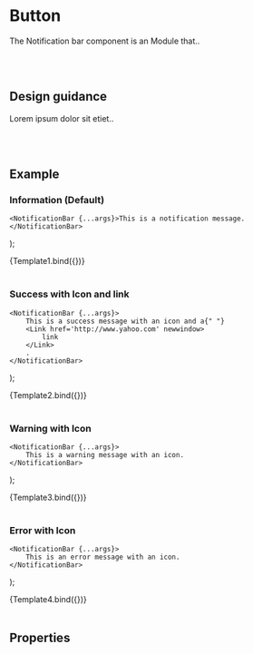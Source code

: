 


<Meta title='Components/Modules/Notification Bar' />

# Button

The Notification bar component is an Module that..

<br />
<br />

## Design guidance

Lorem ipsum dolor sit etiet..

<br />
<br />

## Example

### Information (Default)

	<NotificationBar {...args}>This is a notification message.</NotificationBar>
);

<Canvas>
	<Story
		name='Information'
		args={{
			status: "information",
		}}
	>
		{Template1.bind({})}
	</Story>
</Canvas>

<br />
<br />

### Success with Icon and link

	<NotificationBar {...args}>
		This is a success message with an icon and a{" "}
		<Link href='http://www.yahoo.com' newwindow>
			link
		</Link>
		.
	</NotificationBar>
);

<Canvas>
	<Story
		name='Success with Icon'
		args={{
			status: "success",
			icon: "checkmark-circle",
		}}
	>
		{Template2.bind({})}
	</Story>
</Canvas>

<br />
<br />

### Warning with Icon

	<NotificationBar {...args}>
		This is a warning message with an icon.
	</NotificationBar>
);

<Canvas>
	<Story
		name='Warning with Icon'
		args={{
			status: "warning",
			icon: "warning",
		}}
	>
		{Template3.bind({})}
	</Story>
</Canvas>

<br />
<br />

### Error with Icon

	<NotificationBar {...args}>
		This is an error message with an icon.
	</NotificationBar>
);

<Canvas>
	<Story
		name='Error with Icon'
		args={{
			status: "error",
			icon: "cross-circle",
		}}
	>
		{Template4.bind({})}
	</Story>
</Canvas>

<br />
<br />

## Properties

<Props story='Information' />

<br />
<br />
